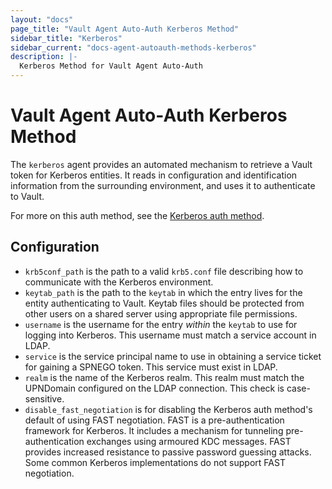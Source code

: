 ```yaml
---
layout: "docs"
page_title: "Vault Agent Auto-Auth Kerberos Method"
sidebar_title: "Kerberos"
sidebar_current: "docs-agent-autoauth-methods-kerberos"
description: |-
  Kerberos Method for Vault Agent Auto-Auth
---
```


# Vault Agent Auto-Auth Kerberos Method

The `kerberos` agent provides an automated mechanism to retrieve
a Vault token for Kerberos entities. It reads in configuration and
identification information from the surrounding environment, and uses
it to authenticate to Vault.

For more on this auth method, see the [Kerberos auth method](/docs/auth/kerberos).

## Configuration

- `krb5conf_path` is the path to a valid `krb5.conf` file describing how to
communicate with the Kerberos environment.
- `keytab_path` is the path to the `keytab` in which the entry lives for the
entity authenticating to Vault. Keytab files should be protected from other
users on a shared server using appropriate file permissions.
- `username` is the username for the entry _within_ the `keytab` to use for
logging into Kerberos. This username must match a service account in LDAP.
- `service` is the service principal name to use in obtaining a service ticket for
gaining a SPNEGO token. This service must exist in LDAP.
- `realm` is the name of the Kerberos realm. This realm must match the UPNDomain
configured on the LDAP connection. This check is case-sensitive.
- `disable_fast_negotiation` is for disabling the Kerberos auth method's default
of using FAST negotiation. FAST is a pre-authentication framework for Kerberos.
It includes a mechanism for tunneling pre-authentication exchanges using armoured
KDC messages. FAST provides increased resistance to passive password guessing attacks.
Some common Kerberos implementations do not support FAST negotiation.
